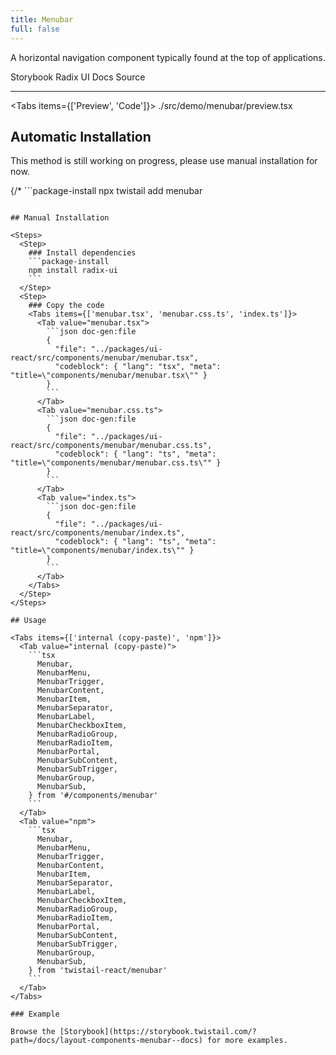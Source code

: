 ```yaml
---
title: Menubar
full: false
---
```


A horizontal navigation component typically found at the top of applications.

<Badges>
  <BadgeLink href="https://storybook.twistail.com/?path=/docs/layout-components-menubar--docs" external>
    Storybook
  </BadgeLink>
  <BadgeLink href="https://www.radix-ui.com/primitives/docs/components/menubar#api-reference" external>
    Radix UI Docs
  </BadgeLink>
  <BadgeLink href="https://github.com/riipandi/twistail/tree/main/packages/ui-react/src/components/menubar" external>
    Source
  </BadgeLink>
</Badges>

---


<Tabs items={['Preview', 'Code']}>
  <Tab value="Preview" className="rounded-b-xl flex min-h-44 flex-wrap items-center justify-center gap-4 py-20 not-prose">
    <Demo />
  </Tab>
  <Tab value="Code">
    <include cwd lang="tsx">./src/demo/menubar/preview.tsx</include>
  </Tab>
</Tabs>

## Automatic Installation

<Callout type='warn'>
  This method is still working on progress, please use manual installation for now.
</Callout>

{/* ```package-install
npx twistail add menubar
``` */}

## Manual Installation

<Steps>
  <Step>
    ### Install dependencies
    ```package-install
    npm install radix-ui
    ```
  </Step>
  <Step>
    ### Copy the code
    <Tabs items={['menubar.tsx', 'menubar.css.ts', 'index.ts']}>
      <Tab value="menubar.tsx">
        ```json doc-gen:file
        {
          "file": "../packages/ui-react/src/components/menubar/menubar.tsx",
          "codeblock": { "lang": "tsx", "meta": "title=\"components/menubar/menubar.tsx\"" }
        }
        ```
      </Tab>
      <Tab value="menubar.css.ts">
        ```json doc-gen:file
        {
          "file": "../packages/ui-react/src/components/menubar/menubar.css.ts",
          "codeblock": { "lang": "ts", "meta": "title=\"components/menubar/menubar.css.ts\"" }
        }
        ```
      </Tab>
      <Tab value="index.ts">
        ```json doc-gen:file
        {
          "file": "../packages/ui-react/src/components/menubar/index.ts",
          "codeblock": { "lang": "ts", "meta": "title=\"components/menubar/index.ts\"" }
        }
        ```
      </Tab>
    </Tabs>
  </Step>
</Steps>

## Usage

<Tabs items={['internal (copy-paste)', 'npm']}>
  <Tab value="internal (copy-paste)">
    ```tsx
      Menubar,
      MenubarMenu,
      MenubarTrigger,
      MenubarContent,
      MenubarItem,
      MenubarSeparator,
      MenubarLabel,
      MenubarCheckboxItem,
      MenubarRadioGroup,
      MenubarRadioItem,
      MenubarPortal,
      MenubarSubContent,
      MenubarSubTrigger,
      MenubarGroup,
      MenubarSub,
    } from '#/components/menubar'
    ```
  </Tab>
  <Tab value="npm">
    ```tsx
      Menubar,
      MenubarMenu,
      MenubarTrigger,
      MenubarContent,
      MenubarItem,
      MenubarSeparator,
      MenubarLabel,
      MenubarCheckboxItem,
      MenubarRadioGroup,
      MenubarRadioItem,
      MenubarPortal,
      MenubarSubContent,
      MenubarSubTrigger,
      MenubarGroup,
      MenubarSub,
    } from 'twistail-react/menubar'
    ```
  </Tab>
</Tabs>

### Example

Browse the [Storybook](https://storybook.twistail.com/?path=/docs/layout-components-menubar--docs) for more examples.
